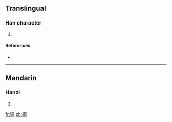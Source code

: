 ==Translingual==

===Han character===
{{Han char|rn=94|rad=犬|as=10|sn=13|four=4129<sub>6</sub>|canj=大竹一竹火 (KHMHF)}}

# {{defn|Han|sort=犬10}}

====References====
* {{Han ref|kx=0716.310|dkj=20596|dj=1128.160|hdz=21362.100|uh=7342|ud=29506|bh=DEAB|bd=57003}}

----

==Mandarin==

===Hanzi===
{{cmn-hanzi|pin=[[huán]] ([[huan2]]), [[yuán]] ([[yuan2]])|wg=huan<sup>2</sup>, yüan<sup>2</sup>}}

# {{defn|Mandarin}}

[[fr:獂]]
[[zh:獂]]